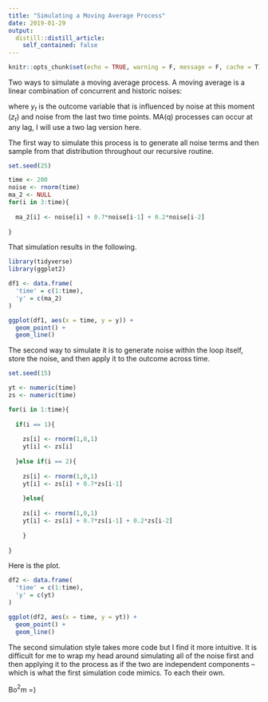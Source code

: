 ```yaml
---
title: "Simulating a Moving Average Process"
date: 2019-01-29
output:
  distill::distill_article:
    self_contained: false
---
```



```r
knitr::opts_chunk$set(echo = TRUE, warning = F, message = F, cache = T)
```

Two ways to simulate a moving average process. A moving average is a linear combination of concurrent and historic noises:

\begin{equation}
y_t = z_t + z_{t-1} + z_{t-2}
\end{equation}

\noindent where $y_t$ is the outcome variable that is influenced by noise at this moment ($z_t$) and noise from the last two time points. MA(q) processes can occur at any lag, I will use a two lag version here.

The first way to simulate this process is to generate all noise terms and then sample from that distribution throughout our recursive routine.

```r
set.seed(25)

time <- 200
noise <- rnorm(time)
ma_2 <- NULL
for(i in 3:time){
  
  ma_2[i] <- noise[i] + 0.7*noise[i-1] + 0.2*noise[i-2]
  
}

```

That simulation results in the following.

```r

library(tidyverse)
library(ggplot2)

df1 <- data.frame(
  'time' = c(1:time),
  'y' = c(ma_2)
)

ggplot(df1, aes(x = time, y = y)) + 
  geom_point() + 
  geom_line() 
```

The second way to simulate it is to generate noise within the loop itself, store the noise, and then apply it to the outcome across time. 

```r
set.seed(15)

yt <- numeric(time)
zs <- numeric(time)

for(i in 1:time){
  
  if(i == 1){
    
    zs[i] <- rnorm(1,0,1)
    yt[i] <- zs[i]
  
  }else if(i == 2){
    
    zs[i] <- rnorm(1,0,1) 
    yt[i] <- zs[i] + 0.7*zs[i-1]
    
    }else{
  
    zs[i] <- rnorm(1,0,1)
    yt[i] <- zs[i] + 0.7*zs[i-1] + 0.2*zs[i-2]
  
    }
  
}

```

Here is the plot.

```r
df2 <- data.frame(
  'time' = c(1:time),
  'y' = c(yt)
)

ggplot(df2, aes(x = time, y = yt)) + 
  geom_point() + 
  geom_line()
```

The second simulation style takes more code but I find it more intuitive. It is difficult for me to wrap my head around simulating all of the noise first and then applying it to the process as if the two are independent components -- which is what the first simulation code mimics. To each their own.

Bo$^2$m =)

